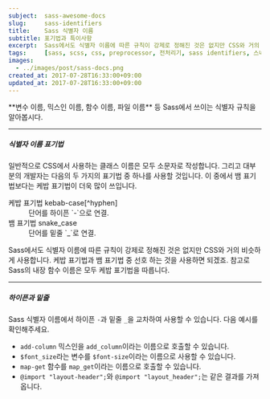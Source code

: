 ```yaml
---
subject:  sass-awesome-docs
slug:     sass-identifiers
title:    Sass 식별자 이름
subtitle: 표기법과 특이사항
excerpt:  Sass에서도 식별자 이름에 따른 규칙이 강제로 정해진 것은 없지만 CSS와 거의 비슷하게 사용합니다.
tags:     [sass, scss, css, preprocessor, 전처리기, sass identifiers, 스네이크 표기법, underscore, 언더스코어, hyphen-separated case]
images:
  - ../images/post/sass-docs.png
created_at: 2017-07-28T16:33:00+09:00
updated_at: 2017-07-28T16:33:00+09:00
---
```


<div className="lead">
    **변수 이름, 믹스인 이름, 함수 이름, 파일 이름** 등 Sass에서 쓰이는 식별자 규칙을 알아봅시다.
</div>

***

##### 식별자 이름 표기법
일반적으로 CSS에서 사용하는 클래스 이름은 모두 소문자로 작성합니다. 그리고 대부분의 개발자는 다음의 두 가지의 표기법 중 하나를 사용할 것입니다.
이 중에서 뱀 표기법보다는 케밥 표기법이 더욱 많이 쓰입니다.

<dl>
    <dt>케밥 표기법 <SideBySide>kebab-case</SideBySide>[^hyphen]</dt>
    <dd>단어를 하이픈 `-`으로 연결.</dd>
    <dt>뱀 표기법 <SideBySide>snake_case</SideBySide></dt>
    <dd>단어를 밑줄 `_`로 연결.</dd>
</dl>

Sass에서도 식별자 이름에 따른 규칙이 강제로 정해진 것은 없지만 CSS와 거의 비슷하게 사용합니다.
케밥 표기법과 뱀 표기법 중 선호 하는 것을 사용하면 되겠죠.
참고로 Sass의 내장 함수 이름은 모두 케밥 표기법을 따릅니다. 

***

##### 하이픈과 밑줄
Sass 식별자 이름에서 하이픈 `-`과 밑줄 `_`을 교차하여 사용할 수 있습니다. 
다음 예시를 확인해주세요.

- `add-column` 믹스인을 `add_column`이라는 이름으로 호출할 수 있습니다.
- `$font_size`라는 변수를 `$font-size`이라는 이름으로 사용할 수 있습니다.
- `map-get` 함수를 `map_get`이라는 이름으로 호출할 수 있습니다.
- `@import "layout-header";`와 `@import "layout_header";`는 같은 결과를 가져옵니다.


[^hyphen]: 이 표기법은 정해진 하나의 명칭은 없지만 jQuery, lodash, Vuejs 등 다양한 곳에서 kebab-case라고 부릅니다. lisp-case, spinal-case 라고도 합니다.

